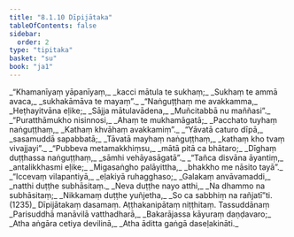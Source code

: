 ```yaml
---
title: "8.1.10 Dīpijātaka"
tableOfContents: false
sidebar:
  order: 2
type: "tipitaka"
basket: "su"
book: "ja1"
---
```



<DynamicBreadcrumb />

<Division number="88" book="ja1" bookNo="22" page="320">

<Paragraph number="1769" type="verses" book="ja1">
_“Khamanīyaṃ yāpanīyaṃ,_  
_kacci mātula te sukhaṃ;_  
_Sukhaṃ te ammā avaca,_  
_sukhakāmāva te mayaṃ”._  

</Paragraph>

</Division>
<Division number="89" book="ja1" bookNo="22" page="320">

<Paragraph number="1770" type="verses" book="ja1">
_“Naṅguṭṭhaṃ me avakkamma,_  
_Heṭhayitvāna eḷike;_  
_Sājja mātulavādena,_  
_Muñcitabbā nu maññasi”._  

</Paragraph>

</Division>
<Division number="90" book="ja1" bookNo="22" page="320">

<Paragraph number="1771" type="verses" book="ja1">
_“Puratthāmukho nisinnosi,_  
_Ahaṃ te mukhamāgatā;_  
_Pacchato tuyhaṃ naṅguṭṭhaṃ,_  
_Kathaṃ khvāhaṃ avakkamiṃ”._  

</Paragraph>

</Division>
<Division number="91" book="ja1" bookNo="22" page="321">

<Paragraph number="1772" type="verses" book="ja1">
_“Yāvatā caturo dīpā,_  
_sasamuddā sapabbatā;_  
_Tāvatā mayhaṃ naṅguṭṭhaṃ,_  
_kathaṃ kho tvaṃ vivajjayi”._  

</Paragraph>

</Division>
<Division number="92" book="ja1" bookNo="22" page="321">

<Paragraph number="1773" type="verses" book="ja1">
_“Pubbeva metamakkhiṃsu,_  
_mātā pitā ca bhātaro;_  
_Dīghaṃ duṭṭhassa naṅguṭṭhaṃ,_  
_sāmhi vehāyasāgatā”._  

</Paragraph>

</Division>
<Division number="93" book="ja1" bookNo="22" page="321">

<Paragraph number="1774" type="verses" book="ja1">
_“Tañca disvāna āyantiṃ,_  
_antalikkhasmi eḷike;_  
_Migasaṅgho palāyittha,_  
_bhakkho me nāsito tayā”._  

</Paragraph>

</Division>
<Division number="94" book="ja1" bookNo="22" page="321">

<Paragraph number="1775" type="verses" book="ja1">
_“Iccevaṃ vilapantiyā,_  
_eḷakiyā ruhagghaso;_  
_Galakaṃ anvāvamaddi,_  
_natthi duṭṭhe subhāsitaṃ._  

</Paragraph>

</Division>
<Division number="95" book="ja1" bookNo="22" page="321">

<Paragraph number="1776" type="verses" book="ja1">
_Neva duṭṭhe nayo atthi,_  
_Na dhammo na subhāsitaṃ;_  
_Nikkamaṃ duṭṭhe yuñjetha,_  
_So ca sabbhiṃ na rañjatī”ti. (1235)_  


</Paragraph>
</Division>

<Paragraph number="1777" type="center" book="ja1">
Dīpijātakaṃ dasamaṃ.



</Paragraph>

<Paragraph number="1778" type="center" book="ja1">
Aṭṭhakanipātaṃ niṭṭhitaṃ.



</Paragraph>

<Paragraph number="1779" type="center" book="ja1">
Tassuddānaṃ


</Paragraph>

<Paragraph number="1780" type="verses" book="ja1">
_Parisuddhā manāvilā vatthadharā,_  
_Bakarājassa kāyuraṃ daṇḍavaro;_  
_Atha aṅgāra cetiya devilinā,_  
_Atha āditta gaṅgā daseḷakināti._
</Paragraph>